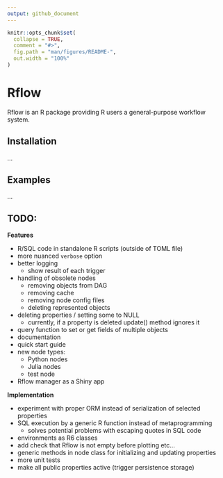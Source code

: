 ```yaml
---
output: github_document
---
```


<!-- README.md is generated from README.Rmd. Please edit that file -->

```r
knitr::opts_chunk$set(
  collapse = TRUE,
  comment = "#>",
  fig.path = "man/figures/README-",
  out.width = "100%"
)
```

# Rflow

Rflow is an R package providing R users a general-purpose workflow system.

## Installation

...


## Examples

...


## TODO:

**Features**

* R/SQL code in standalone R scripts (outside of TOML file)
* more nuanced `verbose` option
* better logging
  * show result of each trigger
* handling of obsolete nodes
  * removing objects from DAG
  * removing cache
  * removing node config files
  * deleting represented objects
* deleting properties / setting some to NULL
  * currently, if a property is deleted update() method ignores it
* query function to set or get fields of multiple objects
* documentation
* quick start guide
* new node types:
  * Python nodes
  * Julia nodes
  * test node
* Rflow manager as a Shiny app

**Implementation**

* experiment with proper ORM instead of serialization of selected properties 
* SQL execution by a generic R function instead of metaprogramming
  * solves potential problems with escaping quotes in SQL code
* environments as R6 classes
* add check that Rflow is not empty before plotting etc...
* generic methods in node class for initializing and updating properties
* more unit tests
* make all public properties active (trigger persistence storage)
